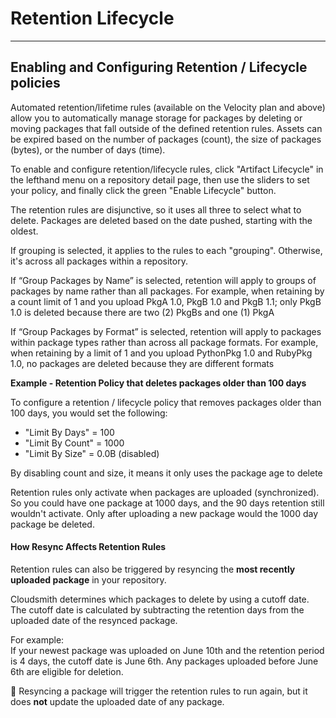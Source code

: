 
# Retention Lifecycle

---
## Enabling and Configuring Retention / Lifecycle policies

Automated retention/lifetime rules (available on the Velocity plan and above) allow you to automatically manage storage for packages by deleting or moving packages that fall outside of the defined retention rules. Assets can be expired based on the number of packages (count), the size of packages (bytes), or the number of days (time).

To enable and configure retention/lifecycle rules, click "Artifact Lifecycle" in the lefthand menu on a repository detail page, then use the sliders to set your policy, and finally click the green "Enable Lifecycle" button. 

<BlockImage src={img5eb0f037d17a90f5bcce678b6eb8a06e3f78eaffcd89d078fab466fead2b7313_Screenshot_2024_10_18_at_22_48_05} alt="Enabling Retention / Lifecycle policy"></BlockImage>

The retention rules are disjunctive, so it uses all three to select what to delete.  Packages are deleted based on the date pushed, starting with the oldest. 

If grouping is selected, it applies to the rules to each "grouping". Otherwise, it's across all packages within a repository.

If “Group Packages by Name” is selected, retention will apply to groups of packages by name rather than all packages. For example, when retaining by a count limit of 1 and you upload PkgA 1.0, PkgB 1.0 and PkgB 1.1; only PkgB 1.0 is deleted because there are two (2) PkgBs and one (1) PkgA

If “Group Packages by Format” is selected, retention will apply to packages within package types rather than across all package formats. For example, when retaining by a limit of 1 and you upload PythonPkg 1.0 and RubyPkg 1.0, no packages are deleted because they are different formats

**Example - Retention Policy that deletes packages older than 100 days** 

To configure a retention / lifecycle policy that removes packages older than 100 days, you would set the following: 

- "Limit By Days" = 100
- "Limit By Count" = 1000 
- "Limit By Size" = 0.0B (disabled)

By disabling count and size, it means it only uses the package age to delete

<BlockImage src={img6653be612eee27401b05591796f082da4afa79901b807c2089df8fd570e5b391_Screenshot_2024_10_18_at_22_48_05} alt="100 day Retention Policy"></BlockImage>

<Note variant="note">
Retention rules only activate when packages are uploaded (synchronized). So you could have one package at 1000 days, and the 90 days retention still wouldn't activate. Only after uploading a new package would the 1000 day package be deleted.
</Note>

#### How Resync Affects Retention Rules

Retention rules can also be triggered by resyncing the **most recently uploaded package** in your repository.

Cloudsmith determines which packages to delete by using a cutoff date.  
The cutoff date is calculated by subtracting the retention days from the uploaded date of the resynced package.

For example:  
If your newest package was uploaded on June 10th and the retention period is 4 days, the cutoff date is June 6th. Any packages uploaded before June 6th are eligible for deletion.

<Note>📘 Resyncing a package will trigger the retention rules to run again, but it does **not** update the uploaded date of any package.</Note>